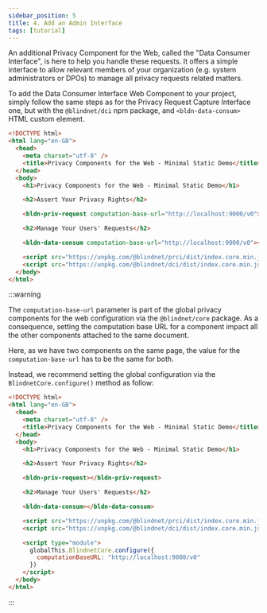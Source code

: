 ```yaml
---
sidebar_position: 5
title: 4. Add an Admin Interface
tags: [tutorial]
---
```


An additional Privacy Component for the Web, called the "Data Consumer Interface", is here to help you handle these requests.
It offers a simple interface to allow relevant members of your organization (e.g. system administrators or DPOs) to manage all privacy requests related matters.

To add the Data Consumer Interface Web Component to your project, simply follow the same steps as for the Privacy Request Capture Interface one, but with the `@blindnet/dci` npm package, and `<bldn-data-consum>` HTML custom element.

```html
<!DOCTYPE html>
<html lang="en-GB">
  <head>
    <meta charset="utf-8" />
    <title>Privacy Components for the Web - Minimal Static Demo</title>
  </head>
  <body>
    <h1>Privacy Components for the Web - Minimal Static Demo</h1>

    <h2>Assert Your Privacy Rights</h2>

    <bldn-priv-request computation-base-url="http://localhost:9000/v0"></bldn-priv-request>

    <h2>Manage Your Users' Requests</h2>

    <bldn-data-consum computation-base-url="http://localhost:9000/v0"></bldn-data-consum>

    <script src="https://unpkg.com/@blindnet/prci/dist/index.core.min.js?module" type="module" ></script>
    <script src="https://unpkg.com/@blindnet/dci/dist/index.core.min.js?module" type="module" ></script>
  </body>
</html>
```

:::warning

The `computation-base-url` parameter is part of the global privacy components for the web configuration via the `@blindnet/core` package.
As a consequence, setting the computation base URL for a component impact all the other components attached to the same document.

Here, as we have two components on the same page, the value for the `computation-base-url` has to be the same for both.

Instead, we recommend setting the global configuration via the `BlindnetCore.configure()` method as follow:

```html
<!DOCTYPE html>
<html lang="en-GB">
  <head>
    <meta charset="utf-8" />
    <title>Privacy Components for the Web - Minimal Static Demo</title>
  </head>
  <body>
    <h1>Privacy Components for the Web - Minimal Static Demo</h1>

    <h2>Assert Your Privacy Rights</h2>

    <bldn-priv-request></bldn-priv-request>

    <h2>Manage Your Users' Requests</h2>

    <bldn-data-consum></bldn-data-consum>

    <script src="https://unpkg.com/@blindnet/prci/dist/index.core.min.js?module" type="module" ></script>
    <script src="https://unpkg.com/@blindnet/dci/dist/index.core.min.js?module" type="module" ></script>

    <script type="module">
      globalThis.BlindnetCore.configure({
        computationBaseURL: "http://localhost:9000/v0"
      })
    </script>
  </body>
</html>
```

:::

<!-- TODO: add link to API doc and more details -->
